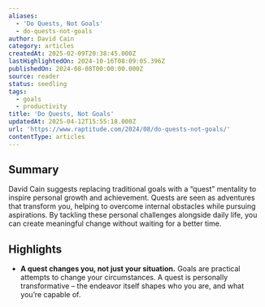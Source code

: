 ```yaml
---
aliases:
  - 'Do Quests, Not Goals'
  - do-quests-not-goals
author: David Cain
category: articles
createdAt: 2025-02-09T20:38:45.000Z
lastHighlightedOn: 2024-10-16T08:09:05.396Z
publishedOn: 2024-08-08T00:00:00.000Z
source: reader
status: seedling
tags:
  - goals
  - productivity
title: 'Do Quests, Not Goals'
updatedAt: 2025-04-12T15:55:18.000Z
url: 'https://www.raptitude.com/2024/08/do-quests-not-goals/'
contentType: articles
---
```

## Summary

David Cain suggests replacing traditional goals with a “quest” mentality to inspire personal growth and achievement. Quests are seen as adventures that transform you, helping to overcome internal obstacles while pursuing aspirations. By tackling these personal challenges alongside daily life, you can create meaningful change without waiting for a better time.

## Highlights

- **A quest changes you, not just your situation.** Goals are practical attempts to change your circumstances. A quest is personally transformative – the endeavor itself shapes who you are, and what you’re capable of.
